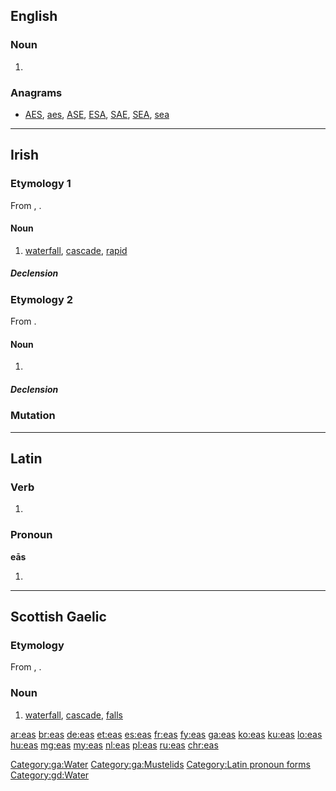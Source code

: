 {{also|EAS}}
==English==

===Noun===
{{head|en|noun plural form}}

# {{plural of|ea|lang=en}}

===Anagrams===
* [[AES#English|AES]], [[aes#English|aes]], [[ASE#English|ASE]], [[ESA#English|ESA]], [[SAE#English|SAE]], [[SEA#English|SEA]], [[sea#English|sea]]

----

==Irish==

===Etymology 1===
From {{etyl|sga|ga}} {{term|es|lang=sga}}, {{term|ess||cataract, rapid, rapidly flowing stream|lang=sga}}.

====Noun====
{{ga-noun|g=m|easa|easanna}}

# [[waterfall]], [[cascade]], [[rapid]]

=====Declension=====
{{ga-decl-m3|e|as|asa|asanna}}

[[Category:ga:Water]]

===Etymology 2===
From {{etyl|sga|ga}} {{term|es||stoat, weasel|lang=sga}}.

====Noun====
{{ga-noun|g=f|easa|easa}}

# {{alternative form of|easóg|lang=ga}}

=====Declension=====
{{ga-decl-f-irreg|e|as|asa|asa|as}}

===Mutation===
{{ga mut vowel}}

[[Category:ga:Mustelids]]

----

==Latin==

===Verb===
{{la-verb-form|eās}}

# {{inflection of|eō||2|s|pres|actv|subj|lang=la}}

===Pronoun===
'''eās'''

# {{inflection of|is||acc|f|p|lang=la}}

[[Category:Latin pronoun forms]]

----

==Scottish Gaelic==

===Etymology===
From {{etyl|sga|gd}} {{term|es|lang=sga}}, {{term|ess||cataract, rapid, rapidly flowing stream|lang=sga}}.

===Noun===
{{gd-noun|g=m|gen=easa|pl=easan}}

# [[waterfall]], [[cascade]], [[falls]]

[[Category:gd:Water]]

[[ar:eas]]
[[br:eas]]
[[de:eas]]
[[et:eas]]
[[es:eas]]
[[fr:eas]]
[[fy:eas]]
[[ga:eas]]
[[ko:eas]]
[[ku:eas]]
[[lo:eas]]
[[hu:eas]]
[[mg:eas]]
[[my:eas]]
[[nl:eas]]
[[pl:eas]]
[[ru:eas]]
[[chr:eas]]